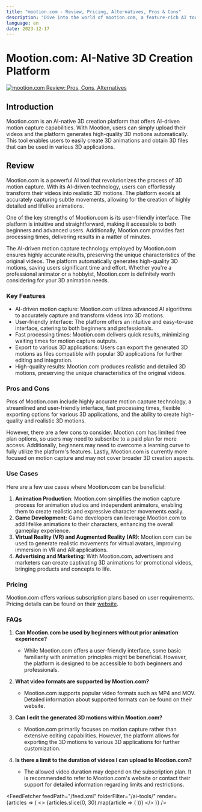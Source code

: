 ```yaml
---
title: "mootion.com - Review, Pricing, Alternatives, Pros & Cons"
description: "Dive into the world of mootion.com, a feature-rich AI tool. Learn about its features, pricing, and how it's making an impact. Don't miss out!"
language: en
date: 2023-12-17
---
```

        
# Mootion.com: AI-Native 3D Creation Platform


<BlogHeader />


[![mootion.com Review: Pros, Cons, Alternatives](/ai-tools/mootion.com.png)](https://mootion.com/)



## Introduction

Mootion.com is an AI-native 3D creation platform that offers AI-driven motion capture capabilities. With Mootion, users can simply upload their videos and the platform generates high-quality 3D motions automatically. This tool enables users to easily create 3D animations and obtain 3D files that can be used in various 3D applications.

## Review

Mootion.com is a powerful AI tool that revolutionizes the process of 3D motion capture. With its AI-driven technology, users can effortlessly transform their videos into realistic 3D motions. The platform excels at accurately capturing subtle movements, allowing for the creation of highly detailed and lifelike animations.

One of the key strengths of Mootion.com is its user-friendly interface. The platform is intuitive and straightforward, making it accessible to both beginners and advanced users. Additionally, Mootion.com provides fast processing times, delivering results in a matter of minutes.

The AI-driven motion capture technology employed by Mootion.com ensures highly accurate results, preserving the unique characteristics of the original videos. The platform automatically generates high-quality 3D motions, saving users significant time and effort. Whether you're a professional animator or a hobbyist, Mootion.com is definitely worth considering for your 3D animation needs.

### Key Features

- AI-driven motion capture: Mootion.com utilizes advanced AI algorithms to accurately capture and transform videos into 3D motions.
- User-friendly interface: The platform offers an intuitive and easy-to-use interface, catering to both beginners and professionals.
- Fast processing times: Mootion.com delivers quick results, minimizing waiting times for motion capture outputs.
- Export to various 3D applications: Users can export the generated 3D motions as files compatible with popular 3D applications for further editing and integration.
- High-quality results: Mootion.com produces realistic and detailed 3D motions, preserving the unique characteristics of the original videos.

### Pros and Cons

Pros of Mootion.com include highly accurate motion capture technology, a streamlined and user-friendly interface, fast processing times, flexible exporting options for various 3D applications, and the ability to create high-quality and realistic 3D motions. 

However, there are a few cons to consider. Mootion.com has limited free plan options, so users may need to subscribe to a paid plan for more access. Additionally, beginners may need to overcome a learning curve to fully utilize the platform's features. Lastly, Mootion.com is currently more focused on motion capture and may not cover broader 3D creation aspects.

### Use Cases

Here are a few use cases where Mootion.com can be beneficial:

1. **Animation Production**: Mootion.com simplifies the motion capture process for animation studios and independent animators, enabling them to create realistic and expressive character movements easily.
2. **Game Development**: Game developers can leverage Mootion.com to add lifelike animations to their characters, enhancing the overall gameplay experience.
3. **Virtual Reality (VR) and Augmented Reality (AR)**: Mootion.com can be used to generate realistic movements for virtual avatars, improving immersion in VR and AR applications.
4. **Advertising and Marketing**: With Mootion.com, advertisers and marketers can create captivating 3D animations for promotional videos, bringing products and concepts to life.

### Pricing

Mootion.com offers various subscription plans based on user requirements. Pricing details can be found on their [website](https://mootion.com/pricing).

### FAQs

1. **Can Mootion.com be used by beginners without prior animation experience?**
   - While Mootion.com offers a user-friendly interface, some basic familiarity with animation principles might be beneficial. However, the platform is designed to be accessible to both beginners and professionals.

2. **What video formats are supported by Mootion.com?**
   - Mootion.com supports popular video formats such as MP4 and MOV. Detailed information about supported formats can be found on their website.

3. **Can I edit the generated 3D motions within Mootion.com?**
   - Mootion.com primarily focuses on motion capture rather than extensive editing capabilities. However, the platform allows for exporting the 3D motions to various 3D applications for further customization.

4. **Is there a limit to the duration of videos I can upload to Mootion.com?**
   - The allowed video duration may depend on the subscription plan. It is recommended to refer to Mootion.com's website or contact their support for detailed information regarding limits and restrictions.


<AdComponent />


<FeedFetcher feedPath="/feed.xml" folderFilter="/ai-tools/" render={articles => (
    <>
        <Cards>
            {articles.slice(0, 30).map(article => (
                <Card key={article.link} title={article.title} href={article.link} />
            ))}
        </Cards>
    </>
)} />

